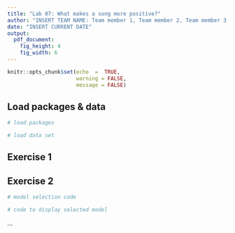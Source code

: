 ```yaml
---
title: "Lab 07: What makes a song more positive?"
author: "INSERT TEAM NAME: Team member 1, Team member 2, Team member 3, Team member 4"
date: "INSERT CURRENT DATE"
output: 
  pdf_document: 
    fig_height: 4
    fig_width: 6
---
```


```r
knitr::opts_chunk$set(echo  =  TRUE,
                      warning = FALSE, 
                      message = FALSE)
```

## Load packages & data

```r
# load packages
```

```r
# load data set
```

## Exercise 1


## Exercise 2

```r
# model selection code
```

```r
# code to display selected model
```

...
